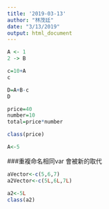 ```yaml
---
title: '2019-03-13'
author: "林茂廷"
date: "3/13/2019"
output: html_document
---
```



```R
A <- 1
2 -> B
```

```r
c=10+A
c
```

```r
D=A+B-c
D
```
```r
price=40
number=10
total=price*number
```
```r
class(price)
```
```r
A<-5
```
###重複命名相同var 會被新的取代

```r
aVector<-c(5,6,7)
a2Vector<-c(5L,6L,7L)
```
```r
a2<-5L
class(a2)
```